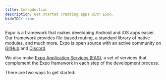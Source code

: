 ```yaml
---
title: Introduction
description: Get started creating apps with Expo.
hideTOC: true
---
```



Expo is a framework that makes developing Android and iOS apps easier. Our framework provides file-based routing, a standard library of native modules, and much more. Expo is open source with an active community on [GitHub](https://github.com/expo/expo) and [Discord](https://chat.expo.dev).

We also make [Expo Application Services (EAS)](https://expo.dev/eas), a set of services that complement the Expo framework in each step of the development process.

There are two ways to get started:

<BoxLink
  title="Automated setup on expo.dev"
  description="Create a project, set up your development environment, automatically configure build and update automations, and start developing."
  href="https://expo.new/"
  Icon={Earth02Icon}
/>

<BoxLink
  title="Quick start docs"
  description="Create a project, set up your development environment, and start developing."
  href="/get-started/create-a-project/"
  Icon={BookOpen02Icon}
/>
